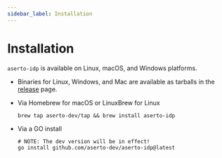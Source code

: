 ```yaml
---
sidebar_label: Installation
---
```


# Installation

`aserto-idp` is available on Linux, macOS, and Windows platforms.

- Binaries for Linux, Windows, and Mac are available as tarballs in the [release](https://github.com/aserto-dev/aserto-idp/releases) page.

- Via Homebrew for macOS or LinuxBrew for Linux

  ```shell
  brew tap aserto-dev/tap && brew install aserto-idp
  ```

- Via a GO install

  ```shell
  # NOTE: The dev version will be in effect!
  go install github.com/aserto-dev/aserto-idp@latest
  ```
